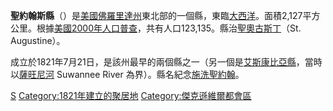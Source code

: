 {{Infobox U.S. County|
 county  = 聖約翰斯縣|
 state = 佛羅里達州 |
 en county  = Saint Johns County|
 en state = Florida |
 seal =  |
 map = St Johns County Florida.png |
 founded = 1821年7月21日 |
 seat = [[聖奧古斯丁_(佛羅里達州)|聖奧古斯丁]] | 
 area_total_sq_mi =821 |
 area_land_sq_mi  =609 |
 area_water_sq_mi =212 |
 area percentage = 25.86% |
 census yr = 2000|
 pop = 123135 |
 density_km2 =78|
 web = www.co.st-johns.fl.us/ |
|}}
'''聖約翰斯縣'''（{{lang-en|St. Johns County}}）是[[美國|美國]][[佛羅里達州|佛羅里達州]]東北部的一個縣，東臨[[大西洋|大西洋]]。面積2,127平方公里。根據[[美國2000年人口普查|美國2000年人口普查]]，共有人口123,135。縣治[[聖奧古斯丁_(佛羅里達州)|聖奧古斯丁]]（St. Augustine）。

成立於1821年7月21日，是該州最早的兩個縣之一（另一個是[[艾斯康比亞縣_(佛羅里達州)|艾斯康比亞縣]]，當時以[[薩旺尼河|薩旺尼河]] Suwannee River 為界）。縣名紀念[[施洗聖約翰|施洗聖約翰]]。

{{聖約翰斯縣 (佛羅里達州)}}
{{Florida}}

[[Category:佛羅里達州行政區劃|S]]
[[Category:1821年建立的聚居地|Category:1821年建立的聚居地]]
[[Category:傑克遜維爾都會區|Category:傑克遜維爾都會區]]